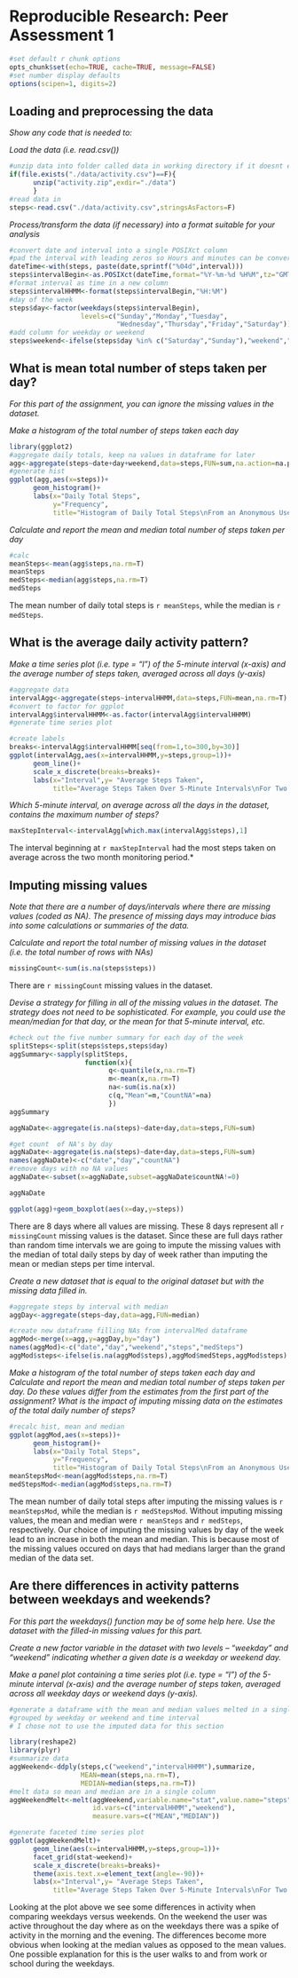 # Reproducible Research: Peer Assessment 1
```r
#set default r chunk options
opts_chunk$set(echo=TRUE, cache=TRUE, message=FALSE)
#set number display defaults
options(scipen=1, digits=2)
```

## Loading and preprocessing the data

*Show any code that is needed to:*

*Load the data (i.e. read.csv())*
```r
#unzip data into folder called data in working directory if it doesnt exist
if(file.exists("./data/activity.csv")==F){
      unzip("activity.zip",exdir="./data")
      }
#read data in
steps<-read.csv("./data/activity.csv",stringsAsFactors=F)
```

*Process/transform the data (if necessary) into a format suitable for your analysis*
```r

#convert date and interval into a single POSIXct column
#pad the interval with leading zeros so Hours and minutes can be converted
dateTime<-with(steps, paste(date,sprintf("%04d",interval)))
steps$intervalBegin<-as.POSIXct(dateTime,format="%Y-%m-%d %H%M",tz="GMT")
#format interval as time in a new column
steps$intervalHHMM<-format(steps$intervalBegin,"%H:%M")
#day of the week
steps$day<-factor(weekdays(steps$intervalBegin),
                  levels=c("Sunday","Monday","Tuesday",
                           "Wednesday","Thursday","Friday","Saturday"))
#add column for weekday or weekend
steps$weekend<-ifelse(steps$day %in% c("Saturday","Sunday"),"weekend","weekday")
```


## What is mean total number of steps taken per day?

*For this part of the assignment, you can ignore the missing values in the dataset.*

*Make a histogram of the total number of steps taken each day*

```r
library(ggplot2)
#aggregate daily totals, keep na values in dataframe for later
agg<-aggregate(steps~date+day+weekend,data=steps,FUN=sum,na.action=na.pass)
#generate hist
ggplot(agg,aes(x=steps))+
      geom_histogram()+
      labs(x="Daily Total Steps",
           y="Frequency",
           title="Histogram of Daily Total Steps\nFrom an Anonymous User of a Personal Activity Monitor")
```

*Calculate and report the mean and median total number of steps taken per day*
```r
#calc 
meanSteps<-mean(agg$steps,na.rm=T)
meanSteps
medSteps<-median(agg$steps,na.rm=T)
medSteps
```
The mean number of daily total steps is `r meanSteps`, while 
the median is `r medSteps`.

## What is the average daily activity pattern?  

*Make a time series plot (i.e. type = "l") of the 5-minute interval (x-axis) and the average number of steps taken, averaged across all days (y-axis)*


```r
#aggregate data
intervalAgg<-aggregate(steps~intervalHHMM,data=steps,FUN=mean,na.rm=T)
#convert to factor for ggplot
intervalAgg$intervalHHMM<-as.factor(intervalAgg$intervalHHMM)
#generate time series plot

#create labels 
breaks<-intervalAgg$intervalHHMM[seq(from=1,to=300,by=30)]
ggplot(intervalAgg,aes(x=intervalHHMM,y=steps,group=1))+
      geom_line()+
      scale_x_discrete(breaks=breaks)+
      labs(x="Interval",y= "Average Steps Taken",
           title="Average Steps Taken Over 5-Minute Intervals\nFor Two Months")
```

*Which 5-minute interval, on average across all the days in the dataset, contains the maximum number of steps?*
``` r
maxStepInterval<-intervalAgg[which.max(intervalAgg$steps),1]
```
The interval beginning at `r maxStepInterval` had the most steps taken on
average across the two month monitoring period.*

## Imputing missing values  

*Note that there are a number of days/intervals where there are missing values (coded as NA). The presence of missing days may introduce bias into some calculations or summaries of the data.*

*Calculate and report the total number of missing values in the dataset (i.e. the total number of rows with NAs)*

``` r
missingCount<-sum(is.na(steps$steps))
```
There are `r missingCount` missing values in the dataset.

*Devise a strategy for filling in all of the missing values in the dataset. The strategy does not need to be sophisticated. For example, you could use the mean/median for that day, or the mean for that 5-minute interval, etc.*

```r
#check out the five number summary for each day of the week
splitSteps<-split(steps$steps,steps$day)
aggSummary<-sapply(splitSteps,
                   function(x){
                         q<-quantile(x,na.rm=T)
                         m<-mean(x,na.rm=T)
                         na<-sum(is.na(x))
                         c(q,"Mean"=m,"CountNA"=na)
                         })
aggSummary

aggNaDate<-aggregate(is.na(steps)~date+day,data=steps,FUN=sum)

#get count  of NA's by day
aggNaDate<-aggregate(is.na(steps)~date+day,data=steps,FUN=sum)
names(aggNaDate)<-c("date","day","countNA")
#remove days with no NA values
aggNaDate<-subset(x=aggNaDate,subset=aggNaDate$countNA!=0)

aggNaDate

ggplot(agg)+geom_boxplot(aes(x=day,y=steps))
```
There are 8 days where all values are missing. These 8 days represent all 
`r missingCount` missing values is the dataset. Since these are full days rather
than random time intervals we are going to impute the missing values with 
the median of total daily steps by day of week rather than imputing the mean or
median steps per time interval.

*Create a new dataset that is equal to the original dataset but with the missing data filled in.*

```r
#aggregate steps by interval with median
aggDay<-aggregate(steps~day,data=agg,FUN=median)

#create new dataframe filling NAs from intervalMed dataframe
aggMod<-merge(x=agg,y=aggDay,by="day")
names(aggMod)<-c("date","day","weekend","steps","medSteps")
aggMod$steps<-ifelse(is.na(aggMod$steps),aggMod$medSteps,aggMod$steps)
```
*Make a histogram of the total number of steps taken each day and Calculate and report the mean and median total number of steps taken per day. Do these values differ from the estimates from the first part of the assignment? What is the impact of imputing missing data on the estimates of the total daily number of steps?*

```r
#recalc hist, mean and median
ggplot(aggMod,aes(x=steps))+
      geom_histogram()+
      labs(x="Daily Total Steps",
           y="Frequency",
           title="Histogram of Daily Total Steps\nFrom an Anonymous User of a Personal Activity Monitor")
meanStepsMod<-mean(aggMod$steps,na.rm=T)
medStepsMod<-median(aggMod$steps,na.rm=T)
```


The mean number of daily total steps after imputing the missing values is
`r meanStepsMod`, while the median is `r medStepsMod`. Without imputing missing
values, the mean and median were `r meanSteps` and `r medSteps`, respectively.
Our choice of imputing the missing values by day of the week lead to an increase
in both the mean and median. This is because most of the missing values occured
on days that had medians larger than the grand median of the data set.

## Are there differences in activity patterns between weekdays and weekends?

*For this part the weekdays() function may be of some help here. Use the dataset with the filled-in missing values for this part.*

*Create a new factor variable in the dataset with two levels – “weekday” and “weekend” indicating whether a given date is a weekday or weekend day.*

*Make a panel plot containing a time series plot (i.e. type = "l") of the 5-minute interval (x-axis) and the average number of steps taken, averaged across all weekday days or weekend days (y-axis).*
```r
#generate a dataframe with the mean and median values melted in a single column
#grouped by weekday or weekend and time interval
# I chose not to use the imputed data for this section

library(reshape2)
library(plyr)
#summarize data
aggWeekend<-ddply(steps,c("weekend","intervalHHMM"),summarize,
                  MEAN=mean(steps,na.rm=T),
                  MEDIAN=median(steps,na.rm=T))
#melt data so mean and median are in a single column
aggWeekendMelt<-melt(aggWeekend,variable.name="stat",value.name="steps",
                     id.vars=c("intervalHHMM","weekend"),
                     measure.vars=c("MEAN","MEDIAN"))

#generate faceted time series plot
ggplot(aggWeekendMelt)+
      geom_line(aes(x=intervalHHMM,y=steps,group=1))+
      facet_grid(stat~weekend)+
      scale_x_discrete(breaks=breaks)+
      theme(axis.text.x=element_text(angle=-90))+
      labs(x="Interval",y= "Average Steps Taken",
           title="Average Steps Taken Over 5-Minute Intervals\nFor Two Months")
```
Looking at the plot above we see some differences in activity when comparing
weekdays versus weekends. On the weekend the user was active throughout the day
where as on the weekdays there was a spike of activity in the morning and the
evening. The differences become more obvious when looking at the median values
as opposed to the mean values. One possible explanation for this is the user
walks to and from work or school during the weekdays.
